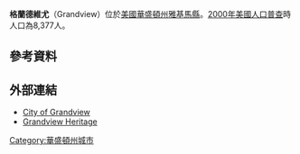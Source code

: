 {{Infobox settlement
|official_name            = 格蘭德維尤
|native_name              = Grandview
|settlement_type          = [[城市|城市]]
|nickname                 = 
|motto                    = 

<!-- 圖片 -->
|image_skyline            = 
|imagesize                = 
|image_caption            = 
|image_flag               = 
|image_seal               = 

<!-- 地圖 -->
|image_map = Yakima_County_Washington_Incorporated_and_Unincorporated_areas_Grandview_Highlighted.svg
|mapsize                  = 250px
|map_caption              = 格蘭德維尤位置圖
|image_map1               = 
|mapsize1                 = 
|map_caption1             = 

<!-- 行政區 -->
|subdivision_type         = [[國家|國家]]
|subdivision_name         = [[美國|美國]]
|subdivision_type1        = [[州|州]]
|subdivision_name1        = [[華盛頓州|華盛頓州]]
|subdivision_type2        = [[郡|郡]]
|subdivision_name2        = [[雅基馬縣|雅基馬縣]]

<!-- 政府 -->
|government_footnotes     = 
|government_type          = 
|leader_title             = 
|leader_name              = 
|leader_title1            = 
|leader_name1             = 
|established_title        = 
|established_date         = 

<!-- 地區 -->
|unit_pref  =  Imperial
|area_footnotes           = 
|area_magnitude           = 
|area_total_km2           = 14.0
|area_land_km2            = 14.0
|area_water_km2           = 0.0
|area_total_sq_mi         = 5.4
|area_land_sq_mi          = 5.4
|area_water_sq_mi         = 0.0

<!-- 人口 -->
|population_as_of         = [[2000年美國人口普查|2000]]
|population_footnotes     = 
|population_total         = 8377
|population_density_km2   = 599.4
|population_density_sq_mi = 1552.3

<!-- 基本資料 -->
|timezone                 = [[太平洋時區|PST]]
|utc_offset               = -8
|timezone_DST             = PDT
|utc_offset_DST           = -7
|elevation_footnotes      = 
|elevation_m              = 245
|elevation_ft             = 804
|coordinates_display      = inline,title
|coordinates_type         = region:US_type:city
|latd = 46 |latm = 15 |lats = 13 |latNS = N
|longd = 119 |longm = 54 |longs = 36 |longEW = W

<!-- 其他 -->
|postal_code_type         = [[美國郵遞區號|郵遞區號]]
|postal_code              = 98930
|area_code                = 509
|blank_name               = [[聯邦資訊處理標準|聯邦資訊處理標準碼]]
|blank_info               = 53-27925{{GR|2}}
|blank1_name              = [[地名資訊系統編號|地名資訊系統編號]]
|blank1_info              = 1512251{{GR|3}}
|website                  = 
|footnotes                = 
}}
'''格蘭德維尤'''（Grandview）位於[[美國|美國]][[華盛頓州|華盛頓州]][[雅基馬縣|雅基馬縣]]。[[2000年美國人口普查|2000年美國人口普查]]時人口為8,377人。



==參考資料==
{{Reflist}}

==外部連結==
* [http://www.grandview.wa.us/ City of Grandview] {{Wayback|url=http://www.grandview.wa.us/ |date=20110514172402 }}
* [https://web.archive.org/web/20090107032116/http://www.washingtonruralheritage.org/grandview Grandview Heritage]

{{Washington}}

[[Category:華盛頓州城市|Category:華盛頓州城市]]